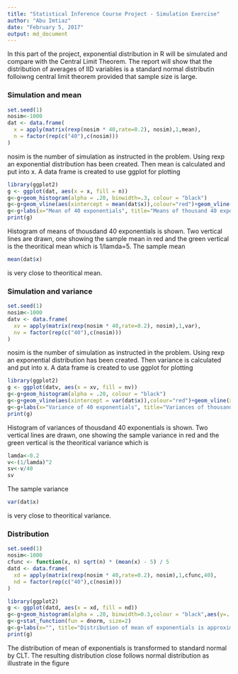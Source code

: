 ---
title: "Statistical Inference Course Project - Simulation Exercise"
author: "Abu Imtiaz"
date: "February 5, 2017"
output: md_document
---
In this part of the project, exponential distribution in R will be simulated and compare with the Central Limit Theorem. The report will show that the distribution of averages of IID variables is a standard normal distributin folloiwng central limit theorem provided that sample size is large.

### Simulation and mean

```{r simulation&mean}
set.seed(1)
nosim<-1000
dat <- data.frame(
  x = apply(matrix(rexp(nosim * 40,rate=0.2), nosim),1,mean),
  n = factor(rep(c("40"),c(nosim))) 
)
```

nosim is the number of simulation as instructed in the problem. Using rexp an exponential distribution has been created. Then mean is calculated and put into x. A data frame is created to use ggplot for plotting

```{r meanplotting}
library(ggplot2)
g <- ggplot(dat, aes(x = x, fill = n))
g<-g+geom_histogram(alpha = .20, binwidth=.3, colour = "black")
g<-g+geom_vline(aes(xintercept = mean(dat$x)),colour="red")+geom_vline(xintercept = 5,colour="green")
g<-g+labs(x="Mean of 40 exponentials", title="Means of thousand 40 exponentials")
print(g)
```

Histogram of means of thousdand 40 exponentials is shown. Two vertical lines are drawn, one showing the sample mean in red and the green vertical is the theoritical mean which is 1/lamda=5. The sample mean 
```{r}
mean(dat$x)
```
is very close to theoritical mean.

### Simulation and variance

```{r simulation&variance}
set.seed(1)
nosim<-1000
datv <- data.frame(
  xv = apply(matrix(rexp(nosim * 40,rate=0.2), nosim),1,var),
  nv = factor(rep(c("40"),c(nosim))) 
)
```

nosim is the number of simulation as instructed in the problem. Using rexp an exponential distribution has been created. Then variance is calculated and put into x. A data frame is created to use ggplot for plotting

```{r varplotting}
library(ggplot2)
g <- ggplot(datv, aes(x = xv, fill = nv))
g<-g+geom_histogram(alpha = .20, colour = "black")
g<-g+geom_vline(aes(xintercept = var(dat$x)),colour="red")+geom_vline(xintercept = 0.625,colour="green")
g<-g+labs(x="Variance of 40 exponentials", title="Variances of thousand 40 exponentials")
print(g)
```

Histogram of variances of thousdand 40 exponentials is shown. Two vertical lines are drawn, one showing the sample variance in red and the green vertical is the theoritical variance which is
```{r}
lamda<-0.2
v<-(1/lamda)^2
sv<-v/40
sv
```

The sample variance 
```{r}
var(dat$x)
```
is very close to theoritical variance.

### Distribution

```{r simulation&distribution}
set.seed(1)
nosim<-1000
cfunc <- function(x, n) sqrt(n) * (mean(x) - 5) / 5
datd <- data.frame(
  xd = apply(matrix(rexp(nosim * 40,rate=0.2), nosim),1,cfunc,40),
  nd = factor(rep(c("40"),c(nosim))) 
)
```


```{r distplotting}
library(ggplot2)
g <- ggplot(datd, aes(x = xd, fill = nd))
g<-g+geom_histogram(alpha = .20, binwidth=0.3,colour = "black",aes(y=..density..))
g<-g+stat_function(fun = dnorm, size=2)
g<-g+labs(x="", title="Distribution of mean of exponentials is approximately normal")
print(g)
```

The distribution of mean of exponentials is transformed to standard normal by CLT. The resulting distribution close follows normal distribution as illustrate in the figure 